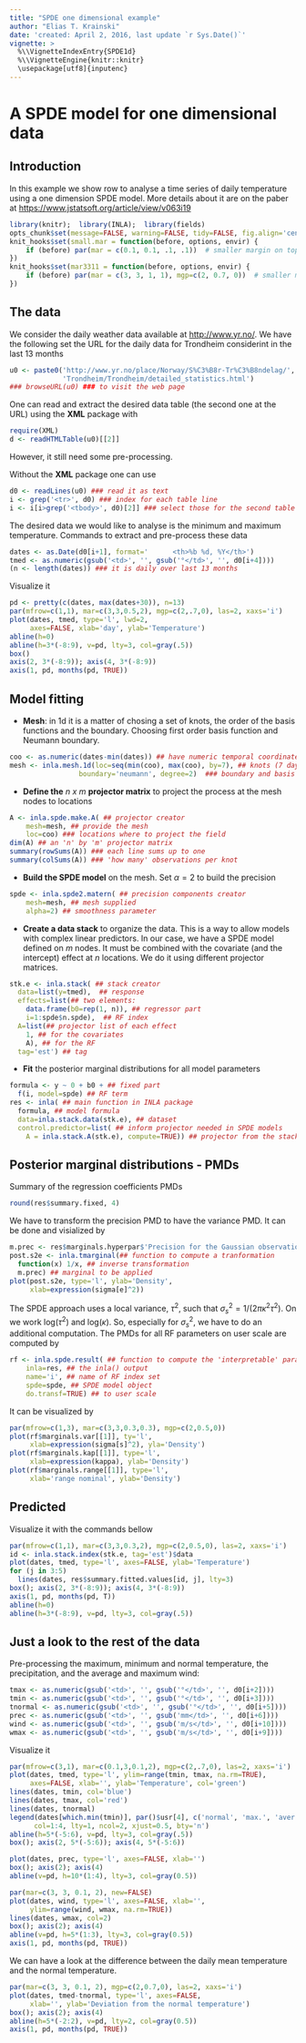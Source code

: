 ```yaml
---
title: "SPDE one dimensional example"
author: "Elias T. Krainski"
date: 'created: April 2, 2016, last update `r Sys.Date()`'
vignette: >
  %\\VignetteIndexEntry{SPDE1d}  
  %\\VignetteEngine{knitr::knitr}  
  \usepackage[utf8]{inputenc}
---
```


# A **SPDE** model for one dimensional data 

## Introduction 

In this example we show row to analyse a time series 
of daily temperature using a one dimension SPDE model.
More details about it are on the paber at 
<https://www.jstatsoft.org/article/view/v063i19>

```r
library(knitr);  library(INLA);  library(fields) 
opts_chunk$set(message=FALSE, warning=FALSE, tidy=FALSE, fig.align='center')
knit_hooks$set(small.mar = function(before, options, envir) {
    if (before) par(mar = c(0.1, 0.1, .1, .1))  # smaller margin on top and right
})
knit_hooks$set(mar3311 = function(before, options, envir) {
    if (before) par(mar = c(3, 3, 1, 1), mgp=c(2, 0.7, 0))  # smaller margin on top and right
})
```

## The data 

We consider the daily weather data available at 
<http://www.yr.no/>. 
We have the following set the URL for the daily data for 
Trondheim considerint in the last 13 months 
```r
u0 <- paste0('http://www.yr.no/place/Norway/S%C3%B8r-Tr%C3%B8ndelag/',
             'Trondheim/Trondheim/detailed_statistics.html')
### browseURL(u0) ### to visit the web page 
```

One can read and extract the desired data table 
(the second one at the URL) using the **XML** package with
```r
require(XML)
d <- readHTMLTable(u0)[[2]]
```
However, it still need some pre-processing.

Without the **XML** package one can use 
```r
d0 <- readLines(u0) ### read it as text
i <- grep('<tr>', d0) ### index for each table line
i <- i[i>grep('<tbody>', d0)[2]] ### select those for the second table
```

The desired data we would like to analyse is the 
minimum and maximum temperature. 
Commands to extract and pre-process these data
```r
dates <- as.Date(d0[i+1], format='      <th>%b %d, %Y</th>')
tmed <- as.numeric(gsub('<td>', '', gsub('°</td>', '', d0[i+4])))
(n <- length(dates)) ### it is daily over last 13 months
```

Visualize it
```r
pd <- pretty(c(dates, max(dates+30)), n=13)
par(mfrow=c(1,1), mar=c(3,3,0.5,2), mgp=c(2,.7,0), las=2, xaxs='i')
plot(dates, tmed, type='l', lwd=2,
     axes=FALSE, xlab='day', ylab='Temperature')
abline(h=0)
abline(h=3*(-8:9), v=pd, lty=3, col=gray(.5))
box()
axis(2, 3*(-8:9)); axis(4, 3*(-8:9))
axis(1, pd, months(pd, TRUE))
```

## Model fitting

*  __Mesh__:
in 1d it is a matter of chosing a set of knots, 
the order of the basis functions and the boundary. 
Choosing first order basis function and Neumann boundary.

```r
coo <- as.numeric(dates-min(dates)) ## have numeric temporal coordinates
mesh <- inla.mesh.1d(loc=seq(min(coo), max(coo), by=7), ## knots (7 days)
                 boundary='neumann', degree=2)  ### boundary and basis function degree
```

* __Define the__ _n x m_ __projector matrix__ to project 
 the process at the mesh nodes to locations 

```r
A <- inla.spde.make.A( ## projector creator
    mesh=mesh, ## provide the mesh
    loc=coo) ### locations where to project the field
dim(A) ## an 'n' by 'm' projector matrix
summary(rowSums(A)) ### each line sums up to one
summary(colSums(A)) ### 'how many' observations per knot
```

* __Build the SPDE model__ on the mesh.
Set $\alpha=2$ to build the precision 

```r
spde <- inla.spde2.matern( ## precision components creator
    mesh=mesh, ## mesh supplied
    alpha=2) ## smoothness parameter
```

* __Create a data stack__ to organize the data. 
This is a way to allow models with complex 
linear predictors. 
In our case, we have a SPDE 
model defined on _m_ nodes. 
It must be combined 
with the covariate (and the intercept) 
effect at _n_ locations. 
We do it using different projector matrices. 

```r
stk.e <- inla.stack( ## stack creator
  data=list(y=tmed),  ## response
  effects=list(## two elements:
    data.frame(b0=rep(1, n)), ## regressor part
    i=1:spde$n.spde),  ## RF index
  A=list(## projector list of each effect
    1, ## for the covariates
    A), ## for the RF
  tag='est') ## tag
``` 

* __Fit__ the posterior marginal distributions
  for all model parameters 

```r
formula <- y ~ 0 + b0 + ## fixed part
  f(i, model=spde) ## RF term
res <- inla( ## main function in INLA package
  formula, ## model formula
  data=inla.stack.data(stk.e), ## dataset
  control.predictor=list( ## inform projector needed in SPDE models
    A = inla.stack.A(stk.e), compute=TRUE)) ## projector from the stack data
```

## Posterior marginal distributions - PMDs

Summary of the regression coefficients PMDs

```r
round(res$summary.fixed, 4) 
```
We have to transform the precision PMD to have 
the variance PMD. It can be done and visialized by

```r
m.prec <- res$marginals.hyperpar$'Precision for the Gaussian observations' ## the marginal
post.s2e <- inla.tmarginal(## function to compute a tranformation 
  function(x) 1/x, ## inverse transformation
  m.prec) ## marginal to be applied
plot(post.s2e, type='l', ylab='Density', 
     xlab=expression(sigma[e]^2))
```

The SPDE approach uses a local variance, $\tau^2$, 
such that $\sigma_{s}^2=1/(2\pi\kappa^2\tau^2)$. 
On \textbf{\textsf{INLA}} we work log($\tau^2$)
and log($\kappa$). So, especially for 
$\sigma_{s}^2$, we have to do 
an additional computation. 
The PMDs for all RF parameters on 
user scale are computed by

```r
rf <- inla.spde.result( ## function to compute the 'interpretable' parameters
    inla=res, ## the inla() output
    name='i', ## name of RF index set
    spde=spde, ## SPDE model object
    do.transf=TRUE) ## to user scale
``` 

It can be visualized by 

```r
par(mfrow=c(1,3), mar=c(3,3,0.3,0.3), mgp=c(2,0.5,0))
plot(rf$marginals.var[[1]], ty='l', 
     xlab=expression(sigma[s]^2), yla='Density')
plot(rf$marginals.kap[[1]], type='l',
     xlab=expression(kappa), ylab='Density')
plot(rf$marginals.range[[1]], type='l', 
     xlab='range nominal', ylab='Density')
```

## Predicted 

Visualize it with the commands bellow

```r
par(mfrow=c(1,1), mar=c(3,3,0.3,2), mgp=c(2,0.5,0), las=2, xaxs='i')
id <- inla.stack.index(stk.e, tag='est')$data
plot(dates, tmed, type='l', axes=FALSE, ylab='Temperature')
for (j in 3:5)
  lines(dates, res$summary.fitted.values[id, j], lty=3)
box(); axis(2, 3*(-8:9)); axis(4, 3*(-8:9))
axis(1, pd, months(pd, T))
abline(h=0)
abline(h=3*(-8:9), v=pd, lty=3, col=gray(.5))
``` 

## Just a look to the rest of the data 

Pre-processing the maximum, minimum and normal temperature, 
the precipitation, and the average and maximum wind:
```r
tmax <- as.numeric(gsub('<td>', '', gsub('°</td>', '', d0[i+2])))
tmin <- as.numeric(gsub('<td>', '', gsub('°</td>', '', d0[i+3])))
tnormal <- as.numeric(gsub('<td>', '', gsub('°</td>', '', d0[i+5])))
prec <- as.numeric(gsub('<td>', '', gsub('mm</td>', '', d0[i+6])))
wind <- as.numeric(gsub('<td>', '', gsub('m/s</td>', '', d0[i+10])))
wmax <- as.numeric(gsub('<td>', '', gsub('m/s</td>', '', d0[i+9])))
```

Visualize it
```r
par(mfrow=c(3,1), mar=c(0.1,3,0.1,2), mgp=c(2,.7,0), las=2, xaxs='i')
plot(dates, tmed, type='l', ylim=range(tmin, tmax, na.rm=TRUE), 
     axes=FALSE, xlab='', ylab='Temperature', col='green')
lines(dates, tmin, col='blue')
lines(dates, tmax, col='red')
lines(dates, tnormal)
legend(dates[which.min(tmin)], par()$usr[4], c('normal', 'max.', 'aver.', 'min.'), 
      col=1:4, lty=1, ncol=2, xjust=0.5, bty='n')
abline(h=5*(-5:6), v=pd, lty=3, col=gray(.5))
box(); axis(2, 5*(-5:6)); axis(4, 5*(-5:6))

plot(dates, prec, type='l', axes=FALSE, xlab='')
box(); axis(2); axis(4)
abline(v=pd, h=10*(1:4), lty=3, col=gray(0.5))

par(mar=c(3, 3, 0.1, 2), new=FALSE)
plot(dates, wind, type='l', axes=FALSE, xlab='',
     ylim=range(wind, wmax, na.rm=TRUE))
lines(dates, wmax, col=2)
box(); axis(2); axis(4)
abline(v=pd, h=5*(1:3), lty=3, col=gray(0.5))
axis(1, pd, months(pd, TRUE))
```

We can have a look at the difference between the daily mean temperature and 
the normal temperature. 

```r
par(mar=c(3, 3, 0.1, 2), mgp=c(2,0.7,0), las=2, xaxs='i')
plot(dates, tmed-tnormal, type='l', axes=FALSE, 
     xlab='', ylab='Deviation from the normal temperature')
box(); axis(2); axis(4)
abline(h=5*(-2:2), v=pd, lty=2, col=gray(0.5))
axis(1, pd, months(pd, TRUE))
```
